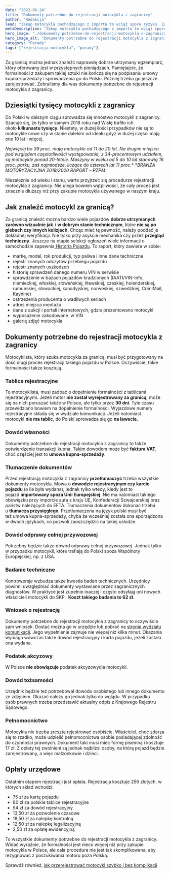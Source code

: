 ```yaml
---
date: "2022-06-24"
title: "Dokumenty potrzebne do rejestracji motocykla z zagranicy"
author: "Redakcja"
lead: "Zakup motocykla pochodzącego z importu to wciąż spore ryzyko. Zwłaszcza że nie brakuje nieuczciwych sprzedawców czy handlarzy, którzy sprzedają motory po słuczkach, szlifach i innych zmianach w konstrukcji jako bezwypadkowe."
metaDescription: "Zakup motocykla pochodzącego z importu to wciąż spore ryzyko. Zwłaszcza że nie brakuje nieuczciwych sprzedawców czy handlarzy"
hero_image: "./dokumenty-potrzebne-do-rejestracji-motocykla-z-zagranicy.jpg"
hero_image_alt: "Dokumenty potrzebne do rejestracji motocykla z zagranicy"
category: "Porady"
tags: ["rejestracja motocykla", "porady"]
---
```

Za granicą można jednak znaleźć naprawdę dobrze utrzymany egzemplarz, który oferowany jest w przystępnych pieniądzach. Pamiętajcie, że formalności z zakupem takiej sztuki nie kończą się na podpisaniu umowy kupna-sprzedaży i sprowadzenia go do Polski. Później trzeba go jeszcze zarejestrować. Zebraliśmy dla was dokumenty potrzebne do rejestracji motocykla z zagranicy.
 
<h2>Dziesiątki tysięcy motocykli z zagranicy</h2>
Do Polski w dalszym ciągu sprowadza się mnóstwo motocykli z zagranicy. Szacuje się, że tylko w samym 2018 roku nad Wisłę trafiło ich około <strong>kilkunastu tysięcy.</strong> Niestety, w dużej ilości przypadków nie są to motocykle nowe czy w stanie dalekim od ideału gdyż w dużej części mają one 10 lat i więcej.

<em>Najwięcej bo 39 proc. mają motocykle od 11 do 20 lat. Na drugim miejscu pod względem częstotliwości występowania, z 34-procentowym udziałem, są motocykle ponad 20-letnie. Maszyny w wieku od 5 do 10 lat stanowią 16 proc. parku, zaś najmłodsze, liczące do czterech lat 11 proc</em>.*
*<em>BRANŻA MOTORYZACYJNA 2019/2020 RAPORT – PZPM</em>

Niezależnie od wieku i stanu, warto przyjrzeć się procedurze rejestracji motocykla z zagranicy. Nie ulega bowiem wątpliwości, że cały proces jest znacznie dłuższy niż przy zakupie motocykla używanego w naszym kraju.
<h2>Jak znaleźć motocykl za granicą?</h2>
Za granicą znaleźć można bardzo wiele pojazdów <strong>dobrze utrzymanych zarówno wizualnie jak  i w dobrym stanie technicznym</strong>, które <strong>nie są po glebach czy innych kolizjach</strong>. Chcąc mieć tę pewność, należy poddać je dokładnej weryfikacji. Nie tylko przy asyście mechanika czy przez <strong>przegląd techniczny</strong>. Jeszcze na etapie selekcji ogłoszeń wiele informacji o samochodzie zapewnia<a href="https://www.autobaza.pl/partner/id/80000331" target="_blank" rel="noopener"> Historia Pojazdu</a>. To raport, który zawiera w sobie:
<ul>
 	<li>markę, model, rok produkcji, typ paliwa i inne dane techniczne</li>
 	<li>rejestr znanych odczytów przebiegu pojazdu</li>
 	<li>rejestr znanych uszkodzeń</li>
 	<li>historię sprawdzeń danego numeru VIN w serwisie</li>
 	<li>sprawdzenie w bazach pojazdów kradzionych (IAATI/VIN-Info, niemieckiej, włoskiej, słoweńskiej, litewskiej, czeskiej, holenderskiej, rumuńskiej, słowackiej, kanadyjskiej, norweskiej, szwedzkiej, CrimiMail, Kaynine)</li>
 	<li>ostrzeżenia producenta o wadliwych seriach</li>
 	<li>adres miejsca montażu</li>
 	<li>dane z aukcji i portali internetowych, gdzie prezentowano motocykl</li>
 	<li>wyposażenie zakodowane  w VIN</li>
 	<li>galerię zdjęć motocykla</li>
</ul>

<h2>Dokumenty potrzebne do rejestracji motocykla z zagranicy</h2>
Motocyklista, który szuka motocykla za granicą, musi być przygotowany na dość długi proces rejestracji takiego pojazdu w Polsce. Oczywiście, takie formalności także kosztują.
<h3>Tablice rejestracyjne</h3>
To motocyklista, musi zadbać o dopełnienie formalności z tablicami rejestracyjnymi. Jeżeli motor <strong>nie został wyrejestrowany za granicą</strong>, może się na nich poruszać także w Polsce, ale tylko przez <strong>30 dni</strong>. Tyle czasu przewidziano bowiem na dopełnienie formalności. Wyjazdowe numery rejestracyjne składa się w wydziale komunikacji. Jeżeli natomiast motocykl <strong>nie ma tablic</strong>, do Polski sprowadza się go <strong>na lawecie.</strong>
<h3>Dowód własności</h3>
Dokumenty potrzebne do rejestracji motocykla z zagranicy to także potwierdzenie transakcji kupna. Takim dowodem może być <strong>faktura VAT</strong>, choć częściej jest to <strong>umowa kupna-sprzedaży</strong>.
<h3>Tłumaczenie dokumentów</h3>
Przed rejestracją motocykla z zagranicy <strong>przetłumaczyć</strong> trzeba wszystkie dokumenty motocykla. Mowa o <strong>dowodzie rejestracyjnym czy karcie pojazdu</strong> (o ile była wydana), jednak tylko wtedy, kiedy jest to pojazd <strong>importowany spoza Unii Europejskiej</strong>. Nie ma natomiast takiego obowiązku przy imporcie auta z kraju UE, Konfederacji Szwajcarskiej oraz państw należących do EFTA. Tłumaczenia dokumentów dokonać trzeba u <strong>tłumacza przysięgłego</strong>. Przetłumaczona na język polski musi być też umowa kupna-sprzedaży, chyba że wcześniej została ona sporządzona w dwóch językach, co pozwoli zaoszczędzić na takiej usłudze.
<h3>Dowód odprawy celnej przywozowej</h3>
Potrzebny będzie także dowód odprawy celnej przywozowej. Jednak tylko w przypadku motocykli, które trafiają do Polski spoza Wspólnoty Europejskiej, np. z USA.
<h3>Badanie techniczne</h3>
Kontrowersje wzbudza także kwestia badań technicznych. Urzędnicy powinni uwzględniać dokumenty wystawiane przez zagranicznych diagnostów. W praktyce jest zupełnie inaczej i często odsyłają oni nowych właścicieli motocykli do SKP.  <strong>Koszt takiego badania to 62 zł.</strong>
<h3>Wniosek o rejestrację</h3>
Dokumenty potrzebne do rejestracji motocykla z zagranicy to oczywiście sam wniosek. Dostać można go w urzędzie lub pobrać na <a href="http://wydzialykomunikacji.pl/wydzialy-komunikacji-warszawa/">stronie wydziału komunikacji</a>. Jego wypełnienie zajmuje nie więcej niż kilka minut. Okazania wymaga wówczas także dowód rejestracyjny i karta pojazdu, jeżeli została ona wydana.
<h3>Podatek akcyzowy</h3>
W Polsce <strong>nie obowiązuje</strong> podatek akcyzowydla motocykli.
<h3>Dowód tożsamości</h3>
Urzędnik będzie też potrzebował dowodu osobistego lub innego dokumentu ze zdjęciem. Okazać należy go jednak tylko do wglądu. W przypadku osób prawnych trzeba przedstawić aktualny odpis z Krajowego Rejestru Sądowego.
<h3>Pełnomocnictwo</h3>
Motocykla nie trzeba zresztą rejestrować osobiście. Właściciel, choć zdarza się to rzadko, może udzielić pełnomocnictwa osobie posiadającej zdolność do czynności prawnych. Dokument taki musi mieć formę pisemną i kosztuje 17 zł. Z opłaty tej zwolnieni są jednak najbliżsi osoby, na którą pojazd będzie zarejestrowany, a więc małżonkowie i dzieci.
<h2>Opłaty urzędowe</h2>
Ostatnim etapem rejestracji jest opłata. Rejestracja kosztuje 256 złotych, w których skład wchodzi:
<ul>
 	<li>75 zł za kartę pojazdu</li>
 	<li>80 zł za polskie tablice rejestracyjne</li>
 	<li>54 zł za dowód rejestracyjny</li>
 	<li>13,50 zł za pozwolenie czasowe</li>
 	<li>18,50 zł za nalepkę kontrolną</li>
 	<li>12,50 zł za nalepkę legalizacyjną</li>
 	<li>2,50 zł za opłatę ewidencyjną</li>
</ul>
To wszystkie dokumenty potrzebne do rejestracji motocykla z zagranicy. Widać wyraźnie, że formalności jest nieco więcej niż przy zakupie motocykla w Polsce, ale cała procedura nie jest tak skomplikowana, aby rezygnować z poszukiwania motoru poza Polską.

Sprawdź również, <a href="https://mototrips.pl/porady/jak-przerejestrowac-motocykl-szybko-i-bez-komplikacji/">jak przerejestrować motocykl szybko i bez komplikacji</a>